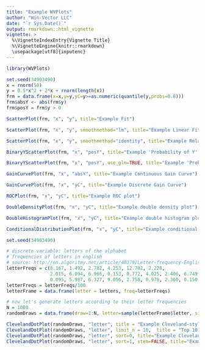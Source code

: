 ```yaml
---
title: "Example WVPlots"
author: "Win-Vector LLC"
date: "`r Sys.Date()`"
output: rmarkdown::html_vignette
vignette: >
  %\VignetteIndexEntry{Vignette Title}
  %\VignetteEngine{knitr::rmarkdown}
  \usepackage[utf8]{inputenc}
---
```



```r
library(WVPlots)

set.seed(34903490)
x = rnorm(50)
y = 0.5*x^2 + 2*x + rnorm(length(x))
frm = data.frame(x=x,y=y,yC=y>=as.numeric(quantile(y,probs=0.8)))
frm$absY <- abs(frm$y)
frm$posY = frm$y > 0
```

```r
ScatterPlot(frm, "x", "y", title="Example Fit")
```

```r
ScatterPlot(frm, "x", "y", smoothmethod="lm", title="Example Linear Fit", annot_size=2)
```

```r
ScatterPlot(frm, "x", "y", smoothmethod="identity", title="Example Relation Plot", annot_size=2)
```

```r
BinaryYScatterPlot(frm, "x", "posY", title="Example 'Probability of Y' Plot")

BinaryYScatterPlot(frm, "x", "posY", use_glm=TRUE, title="Example 'Probability of Y' Plot (GLM smoothing)")
```

```r
GainCurvePlot(frm, "x", "absY", title="Example Continuous Gain Curve")
```

```r
GainCurvePlot(frm, "x", "yC", title="Example Discrete Gain Curve")
```

```r
ROCPlot(frm, "x", "yC", title="Example ROC plot")
```

```r
DoubleDensityPlot(frm, "x", "yC", title="Example double density plot")
```

```r
DoubleHistogramPlot(frm, "x", "yC", title="Example double histogram plot")
```

```r
ConditionalDistributionPlot(frm, "x", "yC", title="Example conditional distribution plot")
```

```r
set.seed(34903490)

# discrete variable: letters of the alphabet
# frequencies of letters in english
# source: http://en.algoritmy.net/article/40379/Letter-frequency-English
letterFreqs = c(8.167, 1.492, 2.782, 4.253, 12.702, 2.228,
                2.015, 6.094, 6.966, 0.153, 0.772, 4.025, 2.406, 6.749, 7.507, 1.929,
                0.095, 5.987, 6.327, 9.056, 2.758, 0.978, 2.360, 0.150, 1.974, 0.074)
letterFreqs = letterFreqs/100
letterFrame = data.frame(letter = letters, freq=letterFreqs)

# now let's generate letters according to their letter frequencies
N = 1000
randomDraws = data.frame(draw=1:N, letter=sample(letterFrame$letter, size=N, replace=TRUE, prob=letterFrame$freq))

ClevelandDotPlot(randomDraws, "letter", title = "Example Cleveland-style dot plot")
ClevelandDotPlot(randomDraws, "letter", limit_n = 10,  title = "Top 10 most frequent letters")
ClevelandDotPlot(randomDraws, "letter", sort=0, title="Example Cleveland-style dot plot, unsorted")
ClevelandDotPlot(randomDraws, "letter", sort=1, stem=FALSE, title="Example with increasing sort order + coord_flip, no stem") + coord_flip()


```
